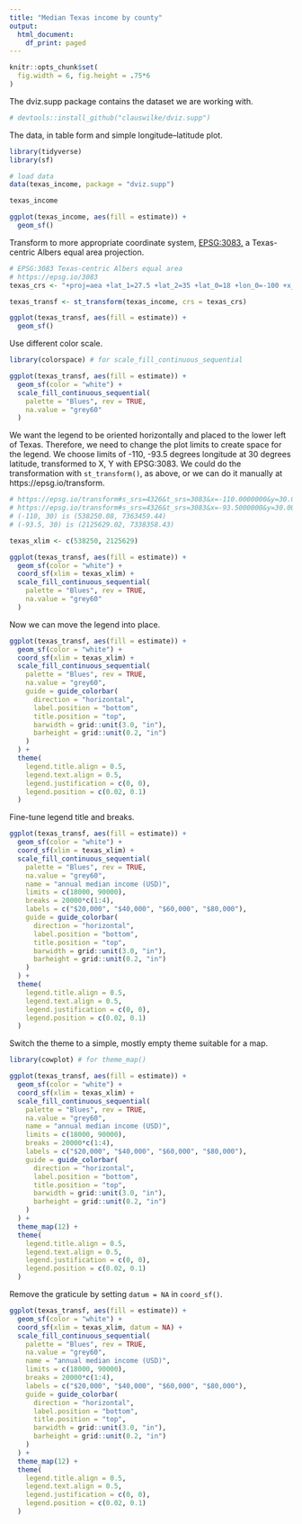 ```yaml
---
title: "Median Texas income by county"
output:
  html_document:
    df_print: paged
---
```


```r
knitr::opts_chunk$set(
  fig.width = 6, fig.height = .75*6
)
```

The dviz.supp package contains the dataset we are working with.
```r
# devtools::install_github("clauswilke/dviz.supp")
```

The data, in table form and simple longitude--latitude plot.

```r
library(tidyverse)
library(sf)

# load data
data(texas_income, package = "dviz.supp")

texas_income

ggplot(texas_income, aes(fill = estimate)) + 
  geom_sf()
```


Transform to more appropriate coordinate system, [EPSG:3083,](https://epsg.io/3083) a Texas-centric Albers equal area projection.

```r
# EPSG:3083 Texas-centric Albers equal area
# https://epsg.io/3083
texas_crs <- "+proj=aea +lat_1=27.5 +lat_2=35 +lat_0=18 +lon_0=-100 +x_0=1500000 +y_0=6000000 +ellps=GRS80 +towgs84=0,0,0,0,0,0,0 +units=m +no_defs"

texas_transf <- st_transform(texas_income, crs = texas_crs) 

ggplot(texas_transf, aes(fill = estimate)) + 
  geom_sf()
```

Use different color scale.

```r
library(colorspace) # for scale_fill_continuous_sequential

ggplot(texas_transf, aes(fill = estimate)) + 
  geom_sf(color = "white") +
  scale_fill_continuous_sequential(
    palette = "Blues", rev = TRUE,
    na.value = "grey60"
  )
```

We want the legend to be oriented horizontally and placed to the lower left of Texas. Therefore, we need to change the plot limits to create space for the legend. We choose limits of -110, -93.5 degrees longitude at 30 degrees latitude, transformed to X, Y with EPSG:3083. We could do the transformation with `st_transform()`, as above, or we can do it manually at https://epsg.io/transform.

```r
# https://epsg.io/transform#s_srs=4326&t_srs=3083&x=-110.0000000&y=30.0000000
# https://epsg.io/transform#s_srs=4326&t_srs=3083&x=-93.5000000&y=30.0000000
# (-110, 30) is (538250.08, 7363459.44)
# (-93.5, 30) is (2125629.02, 7338358.43)

texas_xlim <- c(538250, 2125629)

ggplot(texas_transf, aes(fill = estimate)) + 
  geom_sf(color = "white") +
  coord_sf(xlim = texas_xlim) +
  scale_fill_continuous_sequential(
    palette = "Blues", rev = TRUE,
    na.value = "grey60"
  )
```

Now we can move the legend into place.

```r
ggplot(texas_transf, aes(fill = estimate)) + 
  geom_sf(color = "white") +
  coord_sf(xlim = texas_xlim) +
  scale_fill_continuous_sequential(
    palette = "Blues", rev = TRUE,
    na.value = "grey60",
    guide = guide_colorbar(
      direction = "horizontal",
      label.position = "bottom",
      title.position = "top",
      barwidth = grid::unit(3.0, "in"),
      barheight = grid::unit(0.2, "in")
    )
  ) +
  theme(
    legend.title.align = 0.5,
    legend.text.align = 0.5,
    legend.justification = c(0, 0),
    legend.position = c(0.02, 0.1)
  )
```

Fine-tune legend title and breaks.

```r
ggplot(texas_transf, aes(fill = estimate)) + 
  geom_sf(color = "white") +
  coord_sf(xlim = texas_xlim) +
  scale_fill_continuous_sequential(
    palette = "Blues", rev = TRUE,
    na.value = "grey60",
    name = "annual median income (USD)",
    limits = c(18000, 90000),
    breaks = 20000*c(1:4),
    labels = c("$20,000", "$40,000", "$60,000", "$80,000"),
    guide = guide_colorbar(
      direction = "horizontal",
      label.position = "bottom",
      title.position = "top",
      barwidth = grid::unit(3.0, "in"),
      barheight = grid::unit(0.2, "in")
    )
  ) +
  theme(
    legend.title.align = 0.5,
    legend.text.align = 0.5,
    legend.justification = c(0, 0),
    legend.position = c(0.02, 0.1)
  )
```

Switch the theme to a simple, mostly empty theme suitable for a map.

```r
library(cowplot) # for theme_map()

ggplot(texas_transf, aes(fill = estimate)) + 
  geom_sf(color = "white") +
  coord_sf(xlim = texas_xlim) +
  scale_fill_continuous_sequential(
    palette = "Blues", rev = TRUE,
    na.value = "grey60",
    name = "annual median income (USD)",
    limits = c(18000, 90000),
    breaks = 20000*c(1:4),
    labels = c("$20,000", "$40,000", "$60,000", "$80,000"),
    guide = guide_colorbar(
      direction = "horizontal",
      label.position = "bottom",
      title.position = "top",
      barwidth = grid::unit(3.0, "in"),
      barheight = grid::unit(0.2, "in")
    )
  ) +
  theme_map(12) +
  theme(
    legend.title.align = 0.5,
    legend.text.align = 0.5,
    legend.justification = c(0, 0),
    legend.position = c(0.02, 0.1)
  )
```

Remove the graticule by setting `datum = NA` in `coord_sf()`.
```r
ggplot(texas_transf, aes(fill = estimate)) + 
  geom_sf(color = "white") +
  coord_sf(xlim = texas_xlim, datum = NA) +
  scale_fill_continuous_sequential(
    palette = "Blues", rev = TRUE,
    na.value = "grey60",
    name = "annual median income (USD)",
    limits = c(18000, 90000),
    breaks = 20000*c(1:4),
    labels = c("$20,000", "$40,000", "$60,000", "$80,000"),
    guide = guide_colorbar(
      direction = "horizontal",
      label.position = "bottom",
      title.position = "top",
      barwidth = grid::unit(3.0, "in"),
      barheight = grid::unit(0.2, "in")
    )
  ) +
  theme_map(12) +
  theme(
    legend.title.align = 0.5,
    legend.text.align = 0.5,
    legend.justification = c(0, 0),
    legend.position = c(0.02, 0.1)
  )
```
